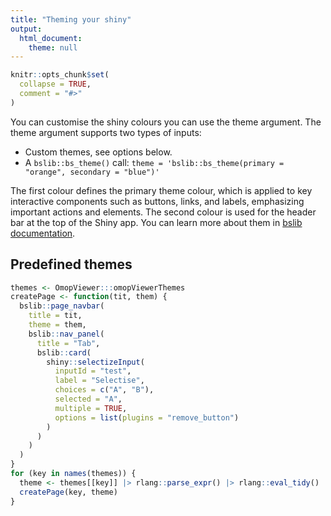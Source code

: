 ```yaml
---
title: "Theming your shiny"
output: 
  html_document:
    theme: null
---
```


```r
knitr::opts_chunk$set(
  collapse = TRUE,
  comment = "#>"
)
```

You can customise the shiny colours you can use the theme argument. The theme argument supports two types of inputs:

- Custom themes, see options below.
- A `bslib::bs_theme()` call: `theme = 'bslib::bs_theme(primary = "orange", secondary = "blue")'`

The first colour defines the primary theme colour, which is applied to key interactive components such as buttons, links, and labels, emphasizing important actions and elements. The second colour is used for the header bar at the top of the Shiny app. You can learn more about them in [bslib documentation](https://rstudio.github.io/bslib/).

## Predefined themes

```r
themes <- OmopViewer:::omopViewerThemes
createPage <- function(tit, them) {
  bslib::page_navbar(
    title = tit, 
    theme = them, 
    bslib::nav_panel(
      title = "Tab", 
      bslib::card(
        shiny::selectizeInput(
          inputId = "test",
          label = "Selectise",
          choices = c("A", "B"),
          selected = "A",
          multiple = TRUE,
          options = list(plugins = "remove_button")
        )
      )
    )
  )
}
for (key in names(themes)) {
  theme <- themes[[key]] |> rlang::parse_expr() |> rlang::eval_tidy()
  createPage(key, theme)
}
```


